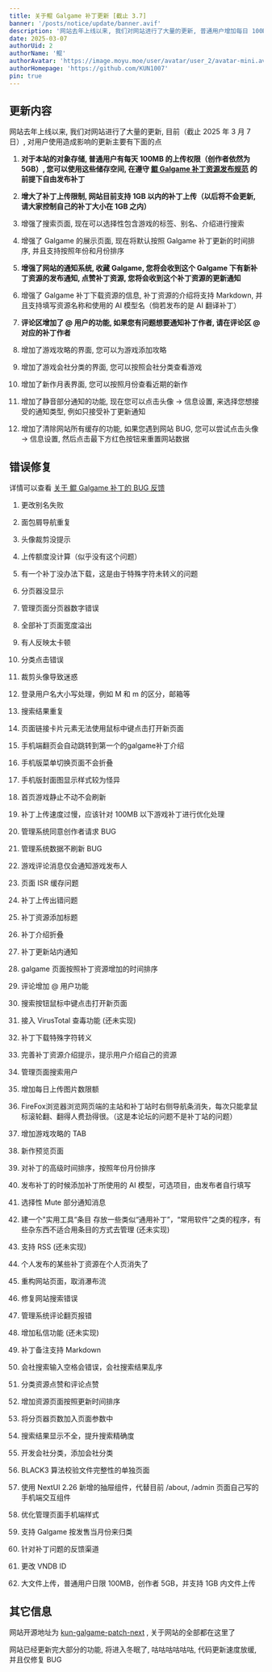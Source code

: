 ```yaml
---
title: 关于鲲 Galgame 补丁更新 [截止 3.7]
banner: '/posts/notice/update/banner.avif'
description: '网站去年上线以来, 我们对网站进行了大量的更新, 普通用户增加每日 100MB 的上传权限, 新增支持 1GB 大小的补丁上传, 补丁资源更新通知, @ 用户, Galgame 攻略, Galgame 会社, Galgame 新作等'
date: 2025-03-07
authorUid: 2
authorName: '鲲'
authorAvatar: 'https://image.moyu.moe/user/avatar/user_2/avatar-mini.avif'
authorHomepage: 'https://github.com/KUN1007'
pin: true
---
```


## 更新内容

网站去年上线以来, 我们对网站进行了大量的更新, 目前（截止 2025 年 3 月 7 日）, 对用户使用造成影响的更新主要有下面的点

1. **对于本站的对象存储, 普通用户有每天 100MB 的上传权限（创作者依然为 5GB）, 您可以使用这些储存空间, 在遵守 [鲲 Galgame 补丁资源发布规范](/about/notice/paradigm) 的前提下自由发布补丁**

2. **增大了补丁上传限制, 网站目前支持 1GB 以内的补丁上传（以后将不会更新, 请大家控制自己的补丁大小在 1GB 之内）**

3. 增强了搜索页面, 现在可以选择性包含游戏的标签、别名、介绍进行搜索

4. 增强了 Galgame 的展示页面, 现在将默认按照 Galgame 补丁更新的时间排序, 并且支持按照年份和月份排序

5. **增强了网站的通知系统, 收藏 Galgame, 您将会收到这个 Galgame 下有新补丁资源的发布通知, 点赞补丁资源, 您将会收到这个补丁资源的更新通知**

6. 增强了 Galgame 补丁下载资源的信息, 补丁资源的介绍将支持 Markdown, 并且支持填写资源名称和使用的 AI 模型名（倘若发布的是 AI 翻译补丁）

7. **评论区增加了 @ 用户的功能, 如果您有问题想要通知补丁作者, 请在评论区 @ 对应的补丁作者**

8. 增加了游戏攻略的界面, 您可以为游戏添加攻略

9. 增加了游戏会社分类的界面, 您可以按照会社分类查看游戏

10. 增加了新作月表界面, 您可以按照月份查看近期的新作

11. 增加了静音部分通知的功能, 现在您可以点击头像 -> 信息设置, 来选择您想接受的通知类型, 例如只接受补丁更新通知

12. 增加了清除网站所有缓存的功能, 如果您遇到网站 BUG, 您可以尝试点击头像 -> 信息设置, 然后点击最下方红色按钮来重置网站数据

## 错误修复

详情可以查看 [关于 鲲 Galgame 补丁的 BUG 反馈](https://www.kungal.com/zh-cn/topic/1820)

1. 更改别名失败

2. 面包屑导航重复

3. 头像裁剪没提示

4. 上传额度没计算（似乎没有这个问题）

5. 有一个补丁没办法下载，这是由于特殊字符未转义的问题

6. 分页器没显示

7. 管理页面分页器数字错误

8. 全部补丁页面宽度溢出

9. 有人反映太卡顿

10. 分类点击错误

11. 裁剪头像导致迷惑

12. 登录用户名大小写处理，例如 M 和 m 的区分，邮箱等

13. 搜索结果重复

14. 页面链接卡片元素无法使用鼠标中键点击打开新页面

15. 手机端翻页会自动跳转到第一个的galgame补丁介绍

16. 手机版菜单切换页面不会折叠

17. 手机版封面图显示样式较为怪异

18. 首页游戏静止不动不会刷新

19. 补丁上传速度过慢，应该针对 100MB 以下游戏补丁进行优化处理

20. 管理系统同意创作者请求 BUG

21. 管理系统数据不刷新 BUG

22. 游戏评论消息仅会通知游戏发布人

23. 页面 ISR 缓存问题

24. 补丁上传出错问题

25. 补丁资源添加标题

26. 补丁介绍折叠

27. 补丁更新站内通知

28. galgame 页面按照补丁资源增加的时间排序

29. 评论增加 @ 用户功能

30. 搜索按钮鼠标中键点击打开新页面

31. 接入 VirusTotal 查毒功能 (还未实现)

32. 补丁下载特殊字符转义

33. 完善补丁资源介绍提示，提示用户介绍自己的资源

34. 管理页面搜索用户

35. 增加每日上传图片数限额

36. FireFox浏览器浏览网页端的主站和补丁站时右侧导航条消失，每次只能拿鼠标滚轮翻、翻得人费劲得很。（这是本论坛的问题不是补丁站的问题）

37. 增加游戏攻略的 TAB

38. 新作预览页面

39. 对补丁的高级时间排序，按照年份月份排序

40. 发布补丁的时候添加补丁所使用的 AI 模型，可选项目，由发布者自行填写

41. 选择性 Mute 部分通知消息

42. 建一个"实用工具“条目 存放一些类似“通用补丁”，“常用软件”之类的程序，有些杂东西不适合用条目的方式去管理 (还未实现)

43. 支持 RSS (还未实现)

44. 个人发布的某些补丁资源在个人页消失了

45. 重构网站页面，取消瀑布流

46. 修复网站搜索错误

47. 管理系统评论翻页报错

48. 增加私信功能 (还未实现)

49. 补丁备注支持 Markdown

50. 会社搜索输入空格会错误，会社搜索结果乱序

51. 分类资源点赞和评论点赞

52. 增加资源页面按照更新时间排序

53. 将分页器页数加入页面参数中

54. 搜索结果显示不全，提升搜索精确度

55. 开发会社分类，添加会社分类

56. BLACK3 算法校验文件完整性的单独页面

57. 使用 NextUI 2.26 新增的抽屉组件，代替目前 /about, /admin 页面自己写的手机端交互组件

58. 优化管理页面手机端样式

59. 支持 Galgame 按发售当月份来归类

60. 针对补丁问题的反馈渠道

61. 更改 VNDB ID

62. 大文件上传，普通用户日限 100MB，创作者 5GB，并支持 1GB 内文件上传

## 其它信息

网站开源地址为 [kun-galgame-patch-next](https://github.com/KUN1007/kun-galgame-patch-next) , 关于网站的全部都在这里了

网站已经更新完大部分的功能, 将进入冬眠了, 咕咕咕咕咕咕, 代码更新速度放缓, 并且仅修复 BUG
